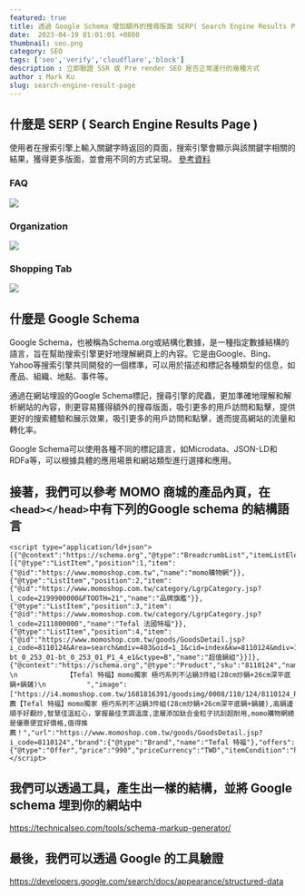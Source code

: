 ```yaml
---
featured: true
title: 透過 Google Schema 增加額外的搜尋版面 SERP( Search Engine Results Page )
date:  2023-04-19 01:01:01 +0800
thumbnail: seo.png
category: SEO
tags: ['seo','verify','cloudflare','block']
description : 立即驗證 SSR 或 Pre render SEO 是否正常運行的幾種方式
author : Mark Ku
slug: search-engine-result-page
---
```

## 什麼是  SERP ( Search Engine Results Page )
使用者在搜索引擎上輸入關鍵字時返回的頁面，搜索引擎會顯示與該關鍵字相關的結果，獲得更多版面，並會用不同的方式呈現。 [參考資料](https://www.semrush.com/blog/serp-features-guide/)

### FAQ
![](https://i.imgur.com/dDnRqXb.png)
### Organization
![](https://i.imgur.com/cpDu4KC.png)

### Shopping Tab
![](https://i.imgur.com/5CRjHEF.png)


## 什麼是 Google Schema 
Google Schema，也被稱為Schema.org或結構化數據，是一種指定數據結構的語言，旨在幫助搜索引擎更好地理解網頁上的內容。它是由Google、Bing、Yahoo等搜索引擎共同開發的一個標準，可以用於描述和標記各種類型的信息，如產品、組織、地點、事件等。

通過在網站埋設的Google Schema標記，搜尋引擎的爬蟲，更加準確地理解和解析網站的內容，則更容易獲得額外的搜尋版面，吸引更多的用戶訪問和點擊，提供更好的搜索體驗和展示效果，吸引更多的用戶訪問和點擊，進而提高網站的流量和轉化率。

Google Schema可以使用各種不同的標記語言，如Microdata、JSON-LD和RDFa等，可以根據具體的應用場景和網站類型進行選擇和應用。

## 接著，我們可以參考 MOMO 商城的產品內頁，在 `<head></head>`中有下列的Google schema 的結構語言
```
<script type="application/ld+json">[{"@context":"https://schema.org","@type":"BreadcrumbList","itemListElement":[{"@type":"ListItem","position":1,"item":{"@id":"https://www.momoshop.com.tw","name":"momo購物網"}},{"@type":"ListItem","position":2,"item":{"@id":"https://www.momoshop.com.tw/category/LgrpCategory.jsp?l_code=2199900000&FTOOTH=21","name":"品牌旗艦"}},{"@type":"ListItem","position":3,"item":{"@id":"https://www.momoshop.com.tw/category/LgrpCategory.jsp?l_code=2111800000","name":"Tefal 法國特福"}},{"@type":"ListItem","position":4,"item":{"@id":"https://www.momoshop.com.tw/goods/GoodsDetail.jsp?i_code=8110124&Area=search&mdiv=403&oid=1_1&cid=index&kw=8110124&mdiv=1099900000-bt_0_253_01-bt_0_253_01_P1_4_e1&ctype=B","name":"超值鍋組"}}]},{"@context":"https://schema.org","@type":"Product","sku":"8110124","name":"\n            \n            【Tefal 特福】momo獨家 極巧系列不沾鍋3件組(28cm炒鍋+26cm深平底鍋+鍋鏟)\n          ","image":["https://i4.momoshop.com.tw/1681816391/goodsimg/0008/110/124/8110124_R.webp","https://i1.momoshop.com.tw/1681816391/goodsimg/0008/110/124/8110124_R1.webp","https://i2.momoshop.com.tw/1681816391/goodsimg/0008/110/124/8110124_R2.webp","https://i3.momoshop.com.tw/1681816391/goodsimg/0008/110/124/8110124_R3.webp","https://i4.momoshop.com.tw/1681816391/goodsimg/0008/110/124/8110124_R4.webp","https://i1.momoshop.com.tw/1681816391/goodsimg/0008/110/124/8110124_R5.webp"],"description":"推薦【Tefal 特福】momo獨家 極巧系列不沾鍋3件組(28cm炒鍋+26cm深平底鍋+鍋鏟),高鍋邊順手好翻炒,智慧佳溫紅心，掌握最佳烹調溫度,塗層添加鈦合金粒子抗刮超耐用,momo購物網總是優惠便宜好價格,值得推薦！","url":"https://www.momoshop.com.tw/goods/GoodsDetail.jsp?i_code=8110124","brand":{"@type":"Brand","name":"Tefal 特福"},"offers":{"@type":"Offer","price":"990","priceCurrency":"TWD","itemCondition":"https://schema.org/NewCondition","availability":"https://schema.org/InStock"}}]</script>
```

## 我們可以透過工具，產生出一樣的結構，並將 Google schema 埋到你的網站中
https://technicalseo.com/tools/schema-markup-generator/

## 最後，我們可以透過 Google 的工具驗證
https://developers.google.com/search/docs/appearance/structured-data